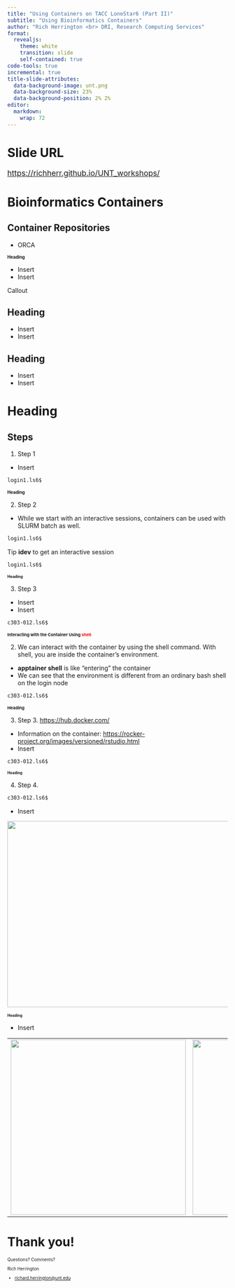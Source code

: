 ```yaml
---
title: "Using Containers on TACC LoneStar6 (Part II)"
subtitle: "Using Bioinformatics Containers"
author: "Rich Herrington <br> DRI, Research Computing Services"
format: 
  revealjs: 
    theme: white
    transition: slide
    self-contained: true
code-tools: true
incremental: true
title-slide-attributes: 
  data-background-image: unt.png
  data-background-size: 23%
  data-background-position: 2% 2%
editor: 
  markdown: 
    wrap: 72
---
```


# Slide URL

[https://richherr.github.io/UNT_workshops/](https://richherr.github.io/UNT_workshops/){style="font-size: 1.25em"}

# Bioinformatics Containers

## Container Repositories
- ORCA  

## Heading {.smaller style="font-size: 0.70em"}
- Insert
- Insert

::: fragment
::: callout-note
Callout
:::
:::

## Heading
- Insert 
- Insert

## Heading
- Insert
- Insert

# Heading

## Steps 
1. Step 1
- Insert

::: fragment
``` bash
login1.ls6$ 
```
:::

## Heading {.smaller style="font-size: 0.70em"}

2. Step 2 
- While we start with an interactive sessions, containers can be used with SLURM batch as well. 

::: fragment
``` bash
login1.ls6$ 
```
:::

::: {.fragment}
::: {.callout-tip}
Tip **idev** to get an interactive session
``` bash
login1.ls6$ 
```
:::
:::


## Heading {.smaller style="font-size: 0.62em"}

3. Step 3
- Insert
- Insert

::: fragment
``` bash
c303-012.ls6$ 
```
:::
 
## Interacting with the Container Using [shell]{style="color: red;"} {.smaller style="font-size: 0.68em"}

2. We can interact with the container by using the shell command. With shell, you are inside the container's environment.
- **apptainer shell** is like "entering" the container
- We can see that the environment is different from an ordinary bash shell on the login node

::: fragment
``` bash
c303-012.ls6$ 
```
:::

## Heading {.smaller style="font-size: 0.68em"}

3. Step 3.
[https://hub.docker.com/](https://hub.docker.com/)
- Information on the container: 
[https://rocker-project.org/images/versioned/rstudio.html](https://rocker-project.org/images/versioned/rstudio.html)
- Insert 

::: fragment
``` bash
c303-012.ls6$ 
```
:::

## Heading {.smaller style="font-size: 0.60em"}

4. Step 4.

::: fragment
``` bash
c303-012.ls6$ 
```
:::

- Insert

::: fragment
![](/work/richherr/UNT_workshops/RStudio.png){.fragment width="860" height="425"}
:::

## Heading {.smaller style="font-size: 0.60em"}
- Insert   

::: fragment
<table>
<tr>
<td><img src="/work/richherr/UNT_workshops/terminal.png" width="400" /></td>
<td><img src="/work/richherr/UNT_workshops/rstudio_htop.png" width="400" /></td>
</tr>
</table>
:::

# Thank you!

::: { style="font-size: 0.70em" }
Questions? Comments?

Rich Herrington

- [richard.herrington\@unt.edu](mailto:richard.herrington@unt.edu){.email}
:::




